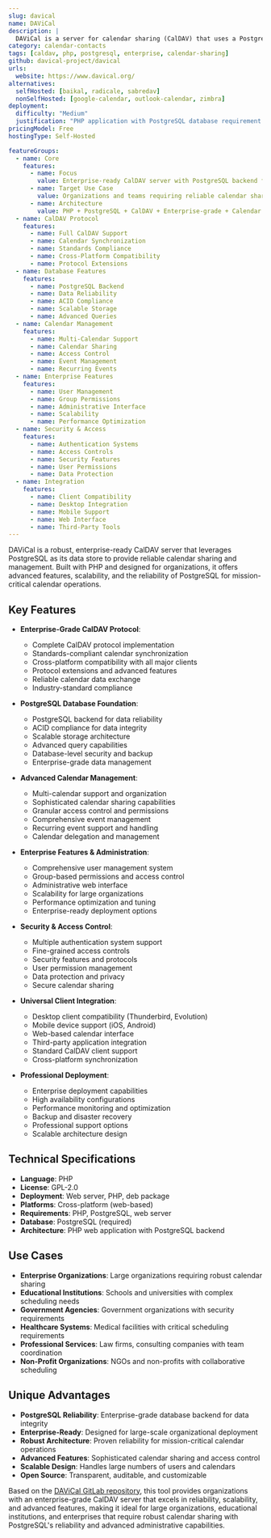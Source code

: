 ```yaml
---
slug: davical
name: DAViCal
description: |
  DAViCal is a server for calendar sharing (CalDAV) that uses a PostgreSQL database as a data store. Built with PHP, it provides a robust, enterprise-ready solution for calendar management and sharing with advanced features and PostgreSQL reliability.
category: calendar-contacts
tags: [caldav, php, postgresql, enterprise, calendar-sharing]
github: davical-project/davical
urls:
  website: https://www.davical.org/
alternatives:
  selfHosted: [baikal, radicale, sabredav]
  nonSelfHosted: [google-calendar, outlook-calendar, zimbra]
deployment:
  difficulty: "Medium"
  justification: "PHP application with PostgreSQL database requirement. More complex setup than lightweight alternatives but provides enterprise-grade calendar sharing capabilities."
pricingModel: Free
hostingType: Self-Hosted

featureGroups:
  - name: Core
    features:
      - name: Focus
        value: Enterprise-ready CalDAV server with PostgreSQL backend for robust calendar sharing
      - name: Target Use Case
        value: Organizations and teams requiring reliable calendar sharing with database reliability
      - name: Architecture
        value: PHP + PostgreSQL + CalDAV + Enterprise-grade + Calendar sharing + Robust
  - name: CalDAV Protocol
    features:
      - name: Full CalDAV Support
      - name: Calendar Synchronization
      - name: Standards Compliance
      - name: Cross-Platform Compatibility
      - name: Protocol Extensions
  - name: Database Features
    features:
      - name: PostgreSQL Backend
      - name: Data Reliability
      - name: ACID Compliance
      - name: Scalable Storage
      - name: Advanced Queries
  - name: Calendar Management
    features:
      - name: Multi-Calendar Support
      - name: Calendar Sharing
      - name: Access Control
      - name: Event Management
      - name: Recurring Events
  - name: Enterprise Features
    features:
      - name: User Management
      - name: Group Permissions
      - name: Administrative Interface
      - name: Scalability
      - name: Performance Optimization
  - name: Security & Access
    features:
      - name: Authentication Systems
      - name: Access Controls
      - name: Security Features
      - name: User Permissions
      - name: Data Protection
  - name: Integration
    features:
      - name: Client Compatibility
      - name: Desktop Integration
      - name: Mobile Support
      - name: Web Interface
      - name: Third-Party Tools
---
```


DAViCal is a robust, enterprise-ready CalDAV server that leverages PostgreSQL as its data store to provide reliable calendar sharing and management. Built with PHP and designed for organizations, it offers advanced features, scalability, and the reliability of PostgreSQL for mission-critical calendar operations.

## Key Features

- **Enterprise-Grade CalDAV Protocol**:

  - Complete CalDAV protocol implementation
  - Standards-compliant calendar synchronization
  - Cross-platform compatibility with all major clients
  - Protocol extensions and advanced features
  - Reliable calendar data exchange
  - Industry-standard compliance

- **PostgreSQL Database Foundation**:

  - PostgreSQL backend for data reliability
  - ACID compliance for data integrity
  - Scalable storage architecture
  - Advanced query capabilities
  - Database-level security and backup
  - Enterprise-grade data management

- **Advanced Calendar Management**:

  - Multi-calendar support and organization
  - Sophisticated calendar sharing capabilities
  - Granular access control and permissions
  - Comprehensive event management
  - Recurring event support and handling
  - Calendar delegation and management

- **Enterprise Features & Administration**:

  - Comprehensive user management system
  - Group-based permissions and access control
  - Administrative web interface
  - Scalability for large organizations
  - Performance optimization and tuning
  - Enterprise-ready deployment options

- **Security & Access Control**:

  - Multiple authentication system support
  - Fine-grained access controls
  - Security features and protocols
  - User permission management
  - Data protection and privacy
  - Secure calendar sharing

- **Universal Client Integration**:

  - Desktop client compatibility (Thunderbird, Evolution)
  - Mobile device support (iOS, Android)
  - Web-based calendar interface
  - Third-party application integration
  - Standard CalDAV client support
  - Cross-platform synchronization

- **Professional Deployment**:
  - Enterprise deployment capabilities
  - High availability configurations
  - Performance monitoring and optimization
  - Backup and disaster recovery
  - Professional support options
  - Scalable architecture design

## Technical Specifications

- **Language**: PHP
- **License**: GPL-2.0
- **Deployment**: Web server, PHP, deb package
- **Platforms**: Cross-platform (web-based)
- **Requirements**: PHP, PostgreSQL, web server
- **Database**: PostgreSQL (required)
- **Architecture**: PHP web application with PostgreSQL backend

## Use Cases

- **Enterprise Organizations**: Large organizations requiring robust calendar sharing
- **Educational Institutions**: Schools and universities with complex scheduling needs
- **Government Agencies**: Government organizations with security requirements
- **Healthcare Systems**: Medical facilities with critical scheduling requirements
- **Professional Services**: Law firms, consulting companies with team coordination
- **Non-Profit Organizations**: NGOs and non-profits with collaborative scheduling

## Unique Advantages

- **PostgreSQL Reliability**: Enterprise-grade database backend for data integrity
- **Enterprise-Ready**: Designed for large-scale organizational deployment
- **Robust Architecture**: Proven reliability for mission-critical calendar operations
- **Advanced Features**: Sophisticated calendar sharing and access control
- **Scalable Design**: Handles large numbers of users and calendars
- **Open Source**: Transparent, auditable, and customizable

Based on the [DAViCal GitLab repository](https://gitlab.com/davical-project/davical), this tool provides organizations with an enterprise-grade CalDAV server that excels in reliability, scalability, and advanced features, making it ideal for large organizations, educational institutions, and enterprises that require robust calendar sharing with PostgreSQL's reliability and advanced administrative capabilities.
